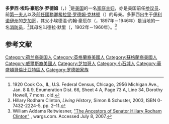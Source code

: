 {{Infobox_Person
|image       = 
|image_size  =
|name        = 多蘿西·豪厄爾·羅德姆
|caption     = 
|birth_name  = 
|birth_date  = {{birth date|1919|6|4}}
|birth_place = {{flag|USA|variant=1912}}[[伊利诺伊州|伊利诺伊州]][[芝加哥|芝加哥]]
|death_date  = {{death date and age|2011|11|1|1919|6|4}}
|death_place = {{USA}}[[華盛頓特區|華盛頓特區]]{{link-en|喬治華盛頓大學醫院|George Washington University Hospital|}}
|known_for   = [[希拉里·罗德姆·克林顿|希拉里·罗德姆·克林顿]]之母
|spouse      = {{link-en|休·E·罗德姆|Hugh E. Rodham}}
|children    = 希拉里、{{link-en|休·罗德姆|Hugh Rodham|休}}、[[托尼·罗德姆|托尼]]
}}
'''多萝西·埃玛·豪厄尔·罗德姆'''（{{lang-en|Dorothy Emma Howell Rodham}}，{{bd|1919年|6月4日|2011年|11月1日|catIdx=Rodham, Dorothy}}）<ref> 1920 Cook Co., IL, U.S. Federal Census, Chicago, 2956 Michigan Ave., Jan. 8 & 9, Enumeration Dist. 66, Sheet 4 A, Page 73 A, Line 34, Dorothy Howell, 7 mons. old. </ref>是[[美国|美国]]的一名[[家庭主妇|家庭主妇]]，亦是美国前任[[参议员|参议员]]、前[[美国第一夫人|第一夫人]]以及[[美国国务卿|前任國務卿]][[希拉里·罗德姆·克林顿|希拉里·罗德姆·克林顿]]（{{lang|en|Hillary Rodham Clinton}}）的母亲。多萝西出生于[[伊利诺伊州|伊利诺伊州]]的[[芝加哥|芝加哥]]，其父小埃德温·约翰·豪厄尔（{{small|{{lang|en|Edwin John Howell, Jr.}}}}，1897年－1946年）是当地的一名[[消防员|消防员]]，<ref name="lh">Hillary Rodham Clinton, ''Living History'', Simon & Schuster, 2003, ISBN 0-7432-2224-5, pp. 2–11.</ref>其母名叫德拉·默里（{{small|{{lang|en|Della Murray}}}}，1902年－1960年）。<ref name="wargs">William Addams Reitwiesner, [http://www.wargs.com/political/rodham.html "The Ancestors of Senator Hillary Rodham Clinton"] {{Wayback|url=http://www.wargs.com/political/rodham.html |date=20210215012205 }}, wargs.com. Accessed July 8, 2007.</ref>

== 参考文献 ==
{{reflist}}

{{DEFAULTSORT:Rodham, Dorothy Emma Howell}}
[[Category:荷兰裔美国人|Category:荷兰裔美国人]]
[[Category:英格蘭裔美國人|Category:英格蘭裔美國人]]
[[Category:蘇格蘭裔美國人|Category:蘇格蘭裔美國人]]
[[Category:威爾斯裔美國人|Category:威爾斯裔美國人]]
[[Category:芝加哥人|Category:芝加哥人]]
[[Category:小石城人|Category:小石城人]]
[[Category:華盛頓哥倫比亞特區人|Category:華盛頓哥倫比亞特區人]]
[[Category:罗德姆家族|Category:罗德姆家族]]